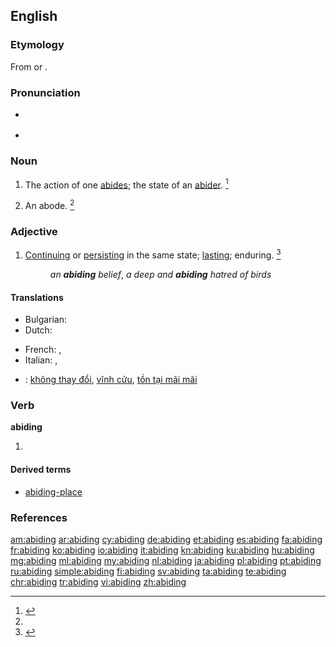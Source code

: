 ==English==

===Etymology===
From {{etyl|enm|en}} {{term|abiden||to abide|lang=enm}} or {{suffix|abide|ing}}.

===Pronunciation===
* {{a|US}} {{IPA|/əˈbaɪ.dɪŋ/}}
* {{rhymes|aɪdɪŋ}}

===Noun===
{{en-noun}}

# The action of one [[abides]]; the state of an [[abider]]. {{defdate|First attested from around 1150 to 1350.}}<ref name=SOED>{{R:SOED5|page=4}} </ref>
# {{context|obsolete|lang=en}} An abode. {{defdate|First attested from around (1350 to 1470) until the early 17<sup>th</sup> century.}}<ref name=SOED/>

===Adjective===
{{en-adj}}

# [[continue|Continuing]] or [[persist|persisting]] in the same state; [[lasting]]; enduring. {{defdate|First attested around 1350 to 1470.}}<ref name=SOED>{{R:SOED5|page=4}}</ref>
#: ''an '''abiding''' belief'', ''a deep and '''abiding''' hatred of birds''

====Translations====
{{trans-top|continue}}
* Bulgarian: {{t|bg|траен, постоянен}}
* Dutch: {{t+|nl|voortdurend}}
{{trans-mid}}
* French: {{t+|fr|continuel}}, {{t+|fr|sempiternel}}
* Italian: {{t+|it|duraturo}}, {{t+|it|persistente}}
{{trans-bottom}}
{{checktrans-top}}
* {{ttbc|vi}}: [[không thay đổi]], [[vĩnh cửu]], [[tồn tại mãi mãi]]
{{trans-mid}}
{{trans-bottom}}

===Verb===
'''abiding'''

# {{present participle of|abide}}

====Derived terms====
* [[abiding-place]]

===References===
<references/>

[[am:abiding]]
[[ar:abiding]]
[[cy:abiding]]
[[de:abiding]]
[[et:abiding]]
[[es:abiding]]
[[fa:abiding]]
[[fr:abiding]]
[[ko:abiding]]
[[io:abiding]]
[[it:abiding]]
[[kn:abiding]]
[[ku:abiding]]
[[hu:abiding]]
[[mg:abiding]]
[[ml:abiding]]
[[my:abiding]]
[[nl:abiding]]
[[ja:abiding]]
[[pl:abiding]]
[[pt:abiding]]
[[ru:abiding]]
[[simple:abiding]]
[[fi:abiding]]
[[sv:abiding]]
[[ta:abiding]]
[[te:abiding]]
[[chr:abiding]]
[[tr:abiding]]
[[vi:abiding]]
[[zh:abiding]]